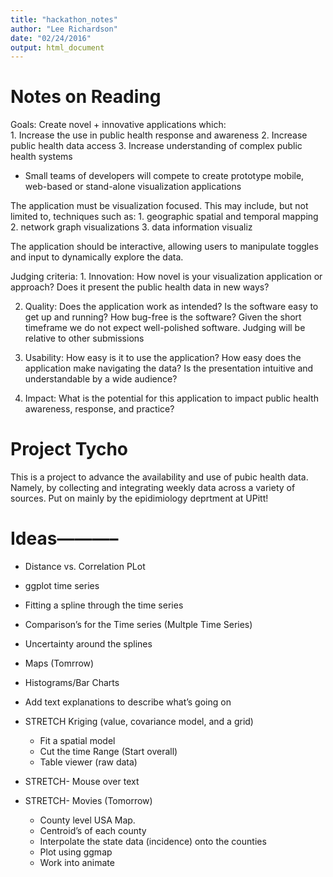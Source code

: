 ```yaml
---
title: "hackathon_notes"
author: "Lee Richardson"
date: "02/24/2016"
output: html_document
---
```


# Notes on Reading 
Goals: Create novel + innovative applications which:  
  1. Increase the use in public health response and awareness
  2. Increase public health data access
  3. Increase understanding of complex public health systems 

- Small teams of developers will compete to create prototype mobile, web-based or stand-alone visualization applications

The application must be visualization focused.  This may include, but not limited to, techniques such as:
1. geographic spatial and temporal mapping
2. network graph visualizations
3. data information visualiz

The application should be interactive, allowing users to manipulate toggles and input to dynamically explore the data.

Judging criteria: 
1. Innovation:  How novel is your visualization application or approach? Does it present the public health data in new ways?

2. Quality: Does the application work as intended? Is the software easy to get up and running? How bug-free is the software? Given the short timeframe we do not expect well-polished software. Judging will be relative to other submissions

3. Usability: How easy is it to use the application? How easy does the application make navigating the data? Is the presentation intuitive and understandable by a wide audience?

4. Impact: What is the potential for this application to impact public health awareness, response, and practice?

# Project Tycho
This is a project to advance the availability and use of pubic health data. Namely, by collecting and integrating weekly data across a variety of sources. Put on mainly by the epidimiology deprtment at UPitt!

# Ideas-----------
- Distance vs. Correlation PLot 
- ggplot time series 
- Fitting a spline through the time series 
- Comparison's for the Time series (Multple Time Series)

- Uncertainty around the splines 
- Maps (Tomrrow)
- Histograms/Bar Charts 
- Add text explanations to describe what's going on


- STRETCH Kriging (value, covariance model, and a grid)
  - Fit a spatial model
  - Cut the time Range (Start overall)
  - Table viewer (raw data)
- STRETCH- Mouse over text 

- STRETCH- Movies (Tomorrow)
  - County level USA Map. 
  - Centroid's of each county 
  - Interpolate the state data (incidence) onto the counties 
  - Plot using ggmap 
  - Work into animate 
  
  
  
